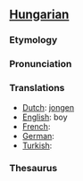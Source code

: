 ==[[Hungarian]]==
===Etymology===
===Pronunciation===
===  ===
===Translations===

*[[Dutch]]: [[jongen]]
*[[English]]: boy
*[[French]]: 
*[[German]]:
*[[Turkish]]: 

===Thesaurus===